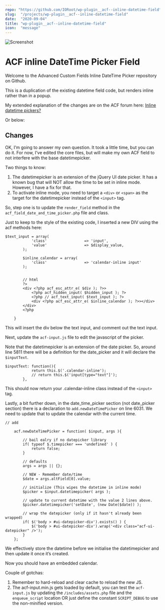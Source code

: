 ```yaml
---
repo: "https://github.com/IORoot/wp-plugin__acf--inline-datetime-field"
slug:  "/projects/wp-plugin__acf--inline-datetime-field"
date:  "2020-09-04"
title: "wp-plugin__acf--inline-datetime-field"
icon:  "message"
---
```



![Screenshot](screenshot.png)

# ACF inline DateTime Picker Field

Welcome to the Advanced Custom Fields Inline DateTime Picker repository on Github.

This is a duplication of the existing datetime field code, but renders inline rather than in a popup.

My extended explanation of the changes are on the ACF forum here: [Inline datetime pickers?](https://support.advancedcustomfields.com/forums/topic/inline-datetime-pickers/)

Or below:

## Changes

OK, I’m going to answer my own question. It took a little time, but you can do it. For now, I’ve edited the core files, but will make my own ACF field to not interfere with the base datetimepicker.

Two things to know:
1. The datetimepicker is an extension of the jQuery UI date picker. It has a known bug that will NOT allow the time to be set in inline mode. However, I have a fix for that.
2. To activate inline mode, you need to target a `<div>` or `<span>` as the target for the datetimepicker instead of the `<input>` tag.

So, step one is to update the `render_field` method in the `acf_field_date_and_time_picker.php` file and class.

Just to keep to the style of the existing code, I inserted a new DIV using the acf methods here:
```
$text_input = array(
			'class' 				=> 'input',
			'value'					=> $display_value,
		);

		$inline_calendar = array(
			'class'					=> 'calendar-inline input'
		);
		
		
		// html
		?>
		<div <?php acf_esc_attr_e( $div ); ?>>
			<?php acf_hidden_input( $hidden_input ); ?>
			<?php // acf_text_input( $text_input ); ?>
			<div <?php acf_esc_attr_e( $inline_calendar ); ?>></div>
		</div>
		<?php
		
	}
```
This will insert the div below the text input, and comment out the text input.

Next, update the `acf-input.js` file to edit the javascript of the picker.

Note that the datetimepicker is an extension of the date picker. So, around line 5811 there will be a definition for the date_picker and it will declare the `$inputText`.

```
$inputText: function(){
			return this.$('.calendar-inline');
			// return this.$('input[type="text"]');
		},
```
This should now return your .calendar-inline class instead of the `<input>` tag.

Lastly, a bit further down, in the date_time_picker section (not date_picker section) there is a declaration to `add.newDateTimePicker` on line 6031. We need to update that to update the calendar with the current time.

```
// add

	acf.newDateTimePicker = function( $input, args ){
		
		// bail ealry if no datepicker library
		if( typeof $.timepicker === 'undefined' ) {
			return false;
		}
		
		// defaults
		args = args || {};
		
		// NEW - Remember date/time
		$date = args.altField[0].value;

		// initialize (This wipes the datetime in inline mode)
		$picker = $input.datetimepicker( args );

		// update to current datetime with the value 2 lines above.
		$picker.datetimepicker('setDate', (new Date($date)) );
		
		// wrap the datepicker (only if it hasn't already been wrapped)
		if( $('body > #ui-datepicker-div').exists() ) {
			$('body > #ui-datepicker-div').wrap('<div class="acf-ui-datepicker" />');
		}
	};
```
We effectively store the datetime before we initialise the datetimepicker and then update it once it’s created.

Now you should have an embedded calendar.

Couple of gotchas:
1. Remember to hard-reload and clear cache to reload the new JS.
2. The acf-input.min.js gets loaded by default, you can test the `acf-input.js` by updating the `/includes/assets.php` file and the `enqueue_script` location OR just define the constant `SCRIPT_DEBUG` to use the non-minified version.